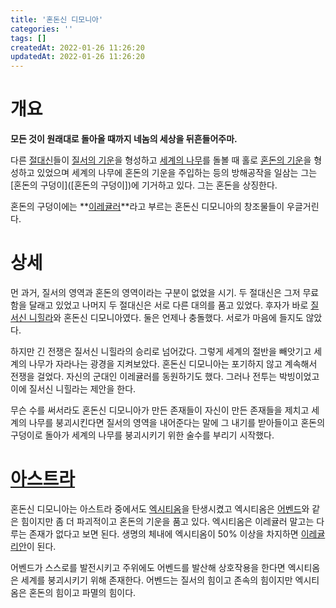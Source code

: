 ```yaml
---
title: '혼돈신 디모니아'
categories: ''
tags: []
createdAt: 2022-01-26 11:26:20
updatedAt: 2022-01-26 11:26:20
---
```


# 개요
<QBlock>
  <P><Strong>모든 것이 원래대로 돌아올 때까지 네놈의 세상을 뒤흔들어주마.</Strong></P>
</QBlock>

다른 [절대신](절대신)들이 [질서의 기운](질서와_혼돈#질서의_기운)을 형성하고 [세계의 나무](세계의_구조#세계의_나무)를 돌볼 때 홀로 [혼돈의 기운](질서와_혼돈#혼돈의_기운)을 형성하고 있었으며 세계의 나무에 혼돈의 기운을 주입하는 등의 방해공작을 일삼는 그는 [혼돈의 구덩이]([혼돈의 구덩이])에 기거하고 있다. 그는 혼돈을 상징한다.

혼돈의 구덩이에는 **[이레귤러](이레귤러)**라고 부르는 혼돈신 디모니아의 창조물들이 우글거린다.

# 상세
먼 과거, 질서의 영역과 혼돈의 영역이라는 구분이 없었을 시기. 두 절대신은 그저 무료함을 달래고 있었고 나머지 두 절대신은 서로 다른 대의를 품고 있었다. 후자가 바로 [질서신 니힐라](질서신_니힐라)와 혼돈신 디모니아였다. 둘은 언제나 충돌했다. 서로가 마음에 들지도 않았다.

하지만 긴 전쟁은 질서신 니힐라의 승리로 넘어갔다. 그렇게 세계의 절반을 빼앗기고 세계의 나무가 자라나는 광경을 지켜보았다. 혼돈신 디모니아는 포기하지 않고 계속해서 전쟁을 걸었다. 자신의 군대인 이레귤러를 동원하기도 했다. 그러나 전투는 박빙이었고 이에 질서신 니힐라는 제안을 한다.

무슨 수를 써서라도 혼돈신 디모니아가 만든 존재들이 자신이 만든 존재들을 제치고 세계의 나무를 붕괴시킨다면 질서의 영역을 내어준다는 말에 그 내기를 받아들이고 혼돈의 구덩이로 돌아가 세계의 나무를 붕괴시키기 위한 술수를 부리기 시작했다.

# [아스트라](아스트라)
혼돈신 디모니아는 아스트라 중에서도 [엑시티옴](엑시티옴)을 탄생시켰고 엑시티옴은 [어벤드](어벤드)와 같은 힘이지만 좀 더 파괴적이고 혼돈의 기운을 품고 있다. 엑시티옴은 이레귤러 말고는 다루는 존재가 없다고 보면 된다. 생명의 체내에 엑시티옴이 50% 이상을 차지하면 [이레귤리안](이레귤리안)이 된다.

어벤드가 스스로를 발전시키고 주위에도 어벤드를 발산해 상호작용을 한다면 엑시티옴은 세계를 붕괴시키기 위해 존재한다. 어벤드는 질서의 힘이고 존속의 힘이지만 엑시티옴은 혼돈의 힘이고 파멸의 힘이다.
